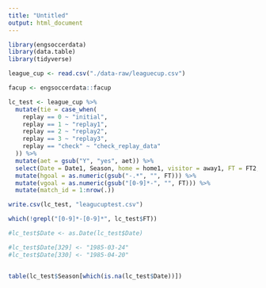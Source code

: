 ```yaml
---
title: "Untitled"
output: html_document
---
```


```r
library(engsoccerdata)
library(data.table)
library(tidyverse)
```

```r
league_cup <- read.csv("./data-raw/leaguecup.csv")

facup <- engsoccerdata::facup
```

```r
lc_test <- league_cup %>%
  mutate(tie = case_when(
    replay == 0 ~ "initial",
    replay == 1 ~ "replay1",
    replay == 2 ~ "replay2",
    replay == 3 ~ "replay3",
    replay == "check" ~ "check_replay_data"
  )) %>%
  mutate(aet = gsub("Y", "yes", aet)) %>%
  select(Date = Date1, Season, home = home1, visitor = away1, FT = FT2, round = round1, tie, leg, aet, pens = pens, Venue = venue, attendance = Attendance, northsouth) %>%
  mutate(hgoal = as.numeric(gsub("-.*", "", FT))) %>%
  mutate(vgoal = as.numeric(gsub("[0-9]*-", "", FT))) %>%
  mutate(match_id = 1:nrow(.))

write.csv(lc_test, "leagucuptest.csv")
```

```r
which(!grepl("[0-9]*-[0-9]*", lc_test$FT))


```
```r
#lc_test$Date <- as.Date(lc_test$Date)

#lc_test$Date[329] <- "1985-03-24"
#lc_test$Date[330] <- "1985-04-20"


table(lc_test$Season[which(is.na(lc_test$Date))])

```

